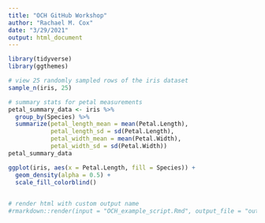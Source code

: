 ```yaml
---
title: "OCH GitHub Workshop"
author: "Rachael M. Cox"
date: "3/29/2021"
output: html_document
---
```


```r
library(tidyverse)
library(ggthemes)
```

```r
# view 25 randomly sampled rows of the iris dataset
sample_n(iris, 25)

# summary stats for petal measurements
petal_summary_data <- iris %>%
  group_by(Species) %>%
  summarize(petal_length_mean = mean(Petal.Length),
            petal_length_sd = sd(Petal.Length),
            petal_width_mean = mean(Petal.Width),
            petal_width_sd = sd(Petal.Width))
petal_summary_data
```

```r

ggplot(iris, aes(x = Petal.Length, fill = Species)) +
  geom_density(alpha = 0.5) +
  scale_fill_colorblind()
  
```

```r
# render html with custom output name
#rmarkdown::render(input = "OCH_example_script.Rmd", output_file = "output2.html")
```
